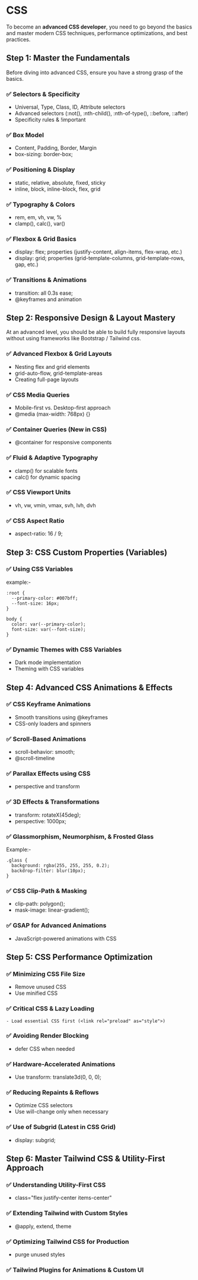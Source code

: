 # CSS

To become an **advanced CSS developer**, you need to go beyond the basics and master modern CSS techniques, performance optimizations, and best practices.

## Step 1: Master the Fundamentals

Before diving into advanced CSS, ensure you have a strong grasp of the basics.

### ✅ Selectors & Specificity

- Universal, Type, Class, ID, Attribute selectors
- Advanced selectors (:not(), :nth-child(), :nth-of-type(), ::before, ::after)
- Specificity rules & !important

### ✅ Box Model

- Content, Padding, Border, Margin
- box-sizing: border-box;

### ✅ Positioning & Display

- static, relative, absolute, fixed, sticky
- inline, block, inline-block, flex, grid

### ✅ Typography & Colors

- rem, em, vh, vw, %
- clamp(), calc(), var()

### ✅ Flexbox & Grid Basics

- display: flex; properties (justify-content, align-items, flex-wrap, etc.)
- display: grid; properties (grid-template-columns, grid-template-rows, gap, etc.)

### ✅ Transitions & Animations

- transition: all 0.3s ease;
- @keyframes and animation

## Step 2: Responsive Design & Layout Mastery

At an advanced level, you should be able to build fully responsive layouts without using frameworks like Bootstrap / Tailwind css.

### ✅ Advanced Flexbox & Grid Layouts

- Nesting flex and grid elements
- grid-auto-flow, grid-template-areas
- Creating full-page layouts

### ✅ CSS Media Queries

- Mobile-first vs. Desktop-first approach
- @media (max-width: 768px) {}

### ✅ Container Queries (New in CSS)

- @container for responsive components

### ✅ Fluid & Adaptive Typography

- clamp() for scalable fonts
- calc() for dynamic spacing

### ✅ CSS Viewport Units

- vh, vw, vmin, vmax, svh, lvh, dvh

### ✅ CSS Aspect Ratio

- aspect-ratio: 16 / 9;

## Step 3: CSS Custom Properties (Variables)

### ✅ Using CSS Variables

example:-

```
:root {
  --primary-color: #007bff;
  --font-size: 16px;
}

body {
  color: var(--primary-color);
  font-size: var(--font-size);
}
```

### ✅ Dynamic Themes with CSS Variables

- Dark mode implementation
- Theming with CSS variables

## Step 4: Advanced CSS Animations & Effects

### ✅ CSS Keyframe Animations

- Smooth transitions using @keyframes
- CSS-only loaders and spinners

### ✅ Scroll-Based Animations

- scroll-behavior: smooth;
- @scroll-timeline

### ✅ Parallax Effects using CSS

- perspective and transform

### ✅ 3D Effects & Transformations

- transform: rotateX(45deg);
- perspective: 1000px;

### ✅ Glassmorphism, Neumorphism, & Frosted Glass

Example:-

```
.glass {
  background: rgba(255, 255, 255, 0.2);
  backdrop-filter: blur(10px);
}
```

### ✅ CSS Clip-Path & Masking

- clip-path: polygon();
- mask-image: linear-gradient();

### ✅ GSAP for Advanced Animations

- JavaScript-powered animations with CSS

## Step 5: CSS Performance Optimization

### ✅ Minimizing CSS File Size

- Remove unused CSS
- Use minified CSS

### ✅ Critical CSS & Lazy Loading

```
- Load essential CSS first (<link rel="preload" as="style">)
```

### ✅ Avoiding Render Blocking

- defer CSS when needed

### ✅ Hardware-Accelerated Animations

- Use transform: translate3d(0, 0, 0);

### ✅ Reducing Repaints & Reflows

- Optimize CSS selectors
- Use will-change only when necessary

### ✅ Use of Subgrid (Latest in CSS Grid)

- display: subgrid;

## Step 6: Master Tailwind CSS & Utility-First Approach

### ✅ Understanding Utility-First CSS

- class="flex justify-center items-center"

### ✅ Extending Tailwind with Custom Styles

- @apply, extend, theme

### ✅ Optimizing Tailwind CSS for Production

- purge unused styles

### ✅ Tailwind Plugins for Animations & Custom UI
